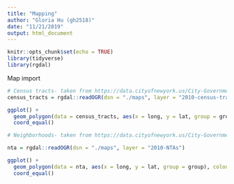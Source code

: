 ```yaml
---
title: "Mapping"
author: "Gloria Hu (gh2518)"
date: "11/21/2019"
output: html_document
---
```


```r
knitr::opts_chunk$set(echo = TRUE)
library(tidyverse)
library(rgdal)
```

Map import
```r
# Census tracts- taken from https://data.cityofnewyork.us/City-Government/2010-Census-Tracts/fxpq-c8ku
census_tracts = rgdal::readOGR(dsn = "./maps", layer = "2010-census-tracts")

ggplot() + 
  geom_polygon(data = census_tracts, aes(x = long, y = lat, group = group), colour = "black", fill = NA) +
  coord_equal()

# Neighborhoods- taken from https://data.cityofnewyork.us/City-Government/Neighborhood-Tabulation-Areas/cpf4-rkhq

nta = rgdal::readOGR(dsn = "./maps", layer = "2010-NTAs")

ggplot() + 
  geom_polygon(data = nta, aes(x = long, y = lat, group = group), colour = "black", fill = NA) +
  coord_equal()

```


